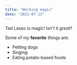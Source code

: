 ```yaml
---
title: "Working magic"
date: "2021-07-23"
---
```


Ted Lasso is magic! Isn't it *great*?

Some of my **favorite** things are:

* Petting dogs
* Singing
* Eating potato-based foods